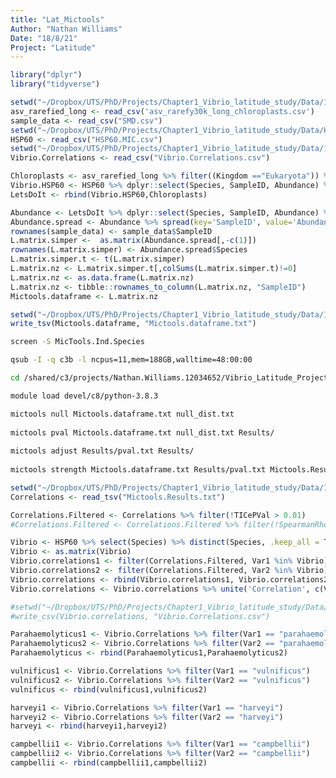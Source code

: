 ```yaml
---
title: "Lat_Mictools"
Author: "Nathan Williams"
Date: "18/8/21"
Project: "Latitude"
---
```

```r
library("dplyr")
library("tidyverse")
```

```r
setwd("~/Dropbox/UTS/PhD/Projects/Chapter1_Vibrio_latitude_study/Data/16S/Data")
asv_rarefied_long <- read_csv('asv_rarefy30k_long_chloroplasts.csv')
sample_data <- read_csv("SMD.csv")
setwd("~/Dropbox/UTS/PhD/Projects/Chapter1_Vibrio_latitude_study/Data/HSP60/Data")
HSP60 <- read_csv("HSP60.MIC.csv")
setwd("~/Dropbox/UTS/PhD/Projects/Chapter1_Vibrio_latitude_study/Data/16S/Statistics_Output")
Vibrio.Correlations <- read_csv("Vibrio.Correlations.csv")
```

```r
Chloroplasts <- asv_rarefied_long %>% filter((Kingdom =="Eukaryota")) %>% dplyr::select(FGID, SampleID, Abundance_Vegan_Rarefied) %>% distinct() %>% rename(Species = FGID) %>% rename(Abundance = Abundance_Vegan_Rarefied)
Vibrio.HSP60 <- HSP60 %>% dplyr::select(Species, SampleID, Abundance) %>% distinct()
LetsDoIt <- rbind(Vibrio.HSP60,Chloroplasts)
```

```r
Abundance <- LetsDoIt %>% dplyr::select(Species, SampleID, Abundance) %>% distinct()
Abundance.spread <- Abundance %>% spread(key='SampleID', value='Abundance', fill=0)
rownames(sample_data) <- sample_data$SampleID
L.matrix.simper <-  as.matrix(Abundance.spread[,-c(1)])
rownames(L.matrix.simper) <- Abundance.spread$Species
L.matrix.simper.t <- t(L.matrix.simper)
L.matrix.nz <- L.matrix.simper.t[,colSums(L.matrix.simper.t)!=0]
L.matrix.nz <- as.data.frame(L.matrix.nz)
L.matrix.nz <- tibble::rownames_to_column(L.matrix.nz, "SampleID")
Mictools.dataframe <- L.matrix.nz
```

```r
setwd("~/Dropbox/UTS/PhD/Projects/Chapter1_Vibrio_latitude_study/Data/16S/Data")
write_tsv(Mictools.dataframe, "Mictools.dataframe.txt")
```

```bash
screen -S MicTools.Ind.Species

qsub -I -q c3b -l ncpus=11,mem=188GB,walltime=48:00:00

cd /shared/c3/projects/Nathan.Williams.12034652/Vibrio_Latitude_Project/MicTools

module load devel/c8/python-3.8.3
```

```bash
mictools null Mictools.dataframe.txt null_dist.txt
 
mictools pval Mictools.dataframe.txt null_dist.txt Results/
 
mictools adjust Results/pval.txt Results/
 
mictools strength Mictools.dataframe.txt Results/pval.txt Mictools.Results.txt
```

```r
setwd("~/Dropbox/UTS/PhD/Projects/Chapter1_Vibrio_latitude_study/Data/16S/Statistics_Output")
Correlations <- read_tsv("Mictools.Results.txt")
```

```r
Correlations.Filtered <- Correlations %>% filter(!TICePVal > 0.01)
#Correlations.Filtered <- Correlations.Filtered %>% filter(!SpearmanRho > 0.05)
```

```r
Vibrio <- HSP60 %>% select(Species) %>% distinct(Species, .keep_all = TRUE)
Vibrio <- as.matrix(Vibrio)
Vibrio.correlations1 <- filter(Correlations.Filtered, Var1 %in% Vibrio)
Vibrio.correlations2 <- filter(Correlations.Filtered, Var2 %in% Vibrio)
Vibrio.correlations <- rbind(Vibrio.correlations1, Vibrio.correlations2)
Vibrio.correlations <- Vibrio.correlations %>% unite('Correlation', c(Var1,Var2), remove=F, sep='_') %>% distinct(Correlation, .keep_all = TRUE)
```

```r
#setwd("~/Dropbox/UTS/PhD/Projects/Chapter1_Vibrio_latitude_study/Data/16S/Statistics_Output")
#write_csv(Vibrio.correlations, "Vibrio.Correlations.csv")
```

```r
Parahaemolyticus1 <- Vibrio.Correlations %>% filter(Var1 == "parahaemolyticus")
Parahaemolyticus2 <- Vibrio.Correlations %>% filter(Var2 == "parahaemolyticus")
Parahaemolyticus <- rbind(Parahaemolyticus1,Parahaemolyticus2)
```

```r
vulnificus1 <- Vibrio.Correlations %>% filter(Var1 == "vulnificus")
vulnificus2 <- Vibrio.Correlations %>% filter(Var2 == "vulnificus")
vulnificus <- rbind(vulnificus1,vulnificus2)
```

```r
harveyi1 <- Vibrio.Correlations %>% filter(Var1 == "harveyi")
harveyi2 <- Vibrio.Correlations %>% filter(Var2 == "harveyi")
harveyi <- rbind(harveyi1,harveyi2)
```

```r
campbellii1 <- Vibrio.Correlations %>% filter(Var1 == "campbellii")
campbellii2 <- Vibrio.Correlations %>% filter(Var2 == "campbellii")
campbellii <- rbind(campbellii1,campbellii2)
```